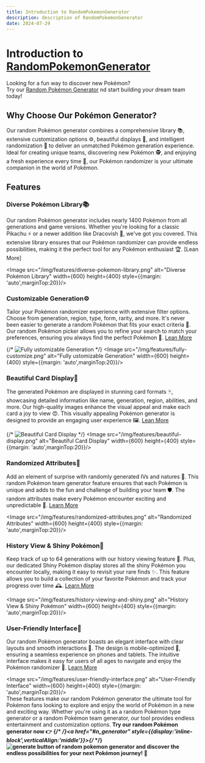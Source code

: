 ```yaml
---
title: Introduction to RandomPokemonGenerator
description: description of RandomPokemonGenerator
date: 2024-07-29
---
```



# Introduction to [RandomPokemonGenerator](/)

Looking for a fun way to discover new Pokémon?   
Try our [Random Pokémon Generator](/) nd start building your dream team today!

## Why Choose Our Pokémon Generator?

Our random Pokémon generator combines a comprehensive library 📚, extensive customization options ⚙️, beautiful displays 🌟, 
and intelligent randomization 🎲 to deliver an unmatched Pokémon generation experience. 
Ideal for creating unique teams, discovering new Pokémon 🕵️, and enjoying a fresh experience every time 🎉, 
our Pokémon randomizer is your ultimate companion in the world of Pokémon.

## Features

### Diverse Pokémon Library📚
Our random Pokémon generator includes nearly 1400 Pokémon from all generations and game versions. 
Whether you're looking for a classic Pikachu ⚡ or a newer addition like Dracovish 🦖, 
we've got you covered. This extensive library ensures that our Pokémon randomizer can provide endless possibilities, 
making it the perfect tool for any Pokémon enthusiast 🏆. [Lean More]

<Image src="/img/features/diverse-pokemon-library.png" alt="Diverse Pokémon Library" width={600} height={400} 
style={{margin: 'auto',marginTop:20}}/>

### Customizable Generation⚙️
Tailor your Pokémon randomizer experience with extensive filter options. 
Choose from generation, region, type, form, rarity, and more. 
It's never been easier to generate a random Pokémon that fits your exact criteria 🎯. 
Our random Pokémon picker allows you to refine your search to match your preferences, 
ensuring you always find the perfect Pokémon 🌟. [Lean More](https://docs.randompokegen.cc/docs/customization)

{/* ![Fully ustomizable Generation](/img/features/fully-customize.png) */}
<Image src="/img/features/fully-customize.png" alt="Fully ustomizable Generation" width={600} height={400} 
style={{margin: 'auto',marginTop:20}}/>

### Beautiful Card Display🌟
The generated Pokémon are displayed in stunning card formats 🃏, showcasing detailed information like name, 
generation, region, abilities, and more. Our high-quality images enhance the visual appeal and make each card a joy to view 😍. 
This visually appealing Pokémon generator is designed to provide an engaging user experience 🖼️. [Lean More]()

{/* ![Beautiful Card Display](/img/features/beautiful-display.png) */}
<Image src="/img/features/beautiful-display.png" alt="Beautiful Card Display" width={600} height={400} 
style={{margin: 'auto',marginTop:20}}/>

### Randomized Attributes🎲
Add an element of surprise with randomly generated IVs and natures 🎲. 
This random Pokémon team generator feature ensures that each Pokémon is unique and adds to the fun and challenge of building your team 🛡️. 
The random attributes make every Pokémon encounter exciting and unpredictable 🎉. [Learn More]()

<Image src="/img/features/randomized-attributes.png" alt="Randomized Attributes" width={600} height={400} 
style={{margin: 'auto',marginTop:20}}/>

### History View & Shiny Pokémon🌈
Keep track of up to 64 generations with our history viewing feature 📜. 
Plus, our dedicated Shiny Pokémon display stores all the shiny Pokémon you encounter locally, 
making it easy to revisit your rare finds ✨. This feature allows you to build a collection of 
your favorite Pokémon and track your progress over time 🕰️. [Learn More]()

<Image src="/img/features/history-viewing-and-shiny.png" alt="History View & Shiny Pokémon" width={600} height={400} 
style={{margin: 'auto',marginTop:20}}/>

### User-Friendly Interface📱
Our random Pokémon generator boasts an elegant interface with clear layouts and smooth interactions 🌟. 
The design is mobile-optimized 📱, ensuring a seamless experience on phones and tablets. 
The intuitive interface makes it easy for users of all ages to navigate and enjoy the Pokémon randomizer 🌟. 
[Learn More]()

<Image src="/img/features/user-friendly-interface.png" alt="User-Friendly Interface" width={600} height={400} 
style={{margin: 'auto',marginTop:20}}/>
<br/>
These features make our random Pokémon generator the ultimate tool for Pokémon fans looking to explore 
and enjoy the world of Pokémon in a new and exciting way. Whether you're using it as a random Pokémon type generator 
or a random Pokémon team generator, our tool provides endless entertainment and customization options.
<strong>Try our random Pokémon generator now 👉 {/* 
 */}<a href="#n_generator" style={{display:'inline-block',verticalAlign:'middle'}}>{/* 
 */}<img src="/img/docs/generate-button.png" alt="generate button of random pokemon generator" width={100} /></a> 
and discover the endless possibilities for your next Pokémon journey! 🎉</strong>